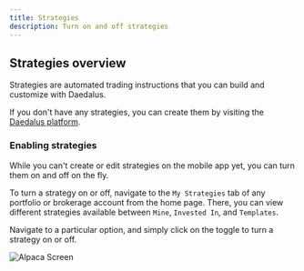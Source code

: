 ```yaml
---
title: Strategies
description: Turn on and off strategies
---
```


## Strategies overview

Strategies are automated trading instructions that you can build and customize with Daedalus.

If you don't have any strategies, you can create them by visiting the [Daedalus platform](https://app.daedalusfi.com).

### Enabling strategies

While you can't create or edit strategies on the mobile app yet, you can turn them on and off on the fly.

To turn a strategy on or off, navigate to the `My Strategies` tab of any portfolio or brokerage account from the home page. There, you can view different strategies available between `Mine`, `Invested In`, and `Templates`.

Navigate to a particular option, and simply click on the toggle to turn a strategy on or off.

<Frame>
  <img
    class="h-96 rounded"
    src="/images/mobile/strategies/my-strategies.png"
    alt="Alpaca Screen"
  />
</Frame>
